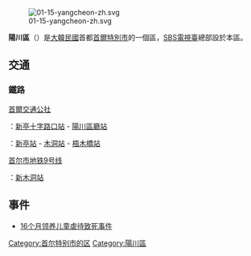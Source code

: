 {{Infobox settlement
| name                    = 陽川區
| settlement_type         = [[韩国行政区划|自治區]]
| translit_lang1          = [[韓語|韓語]]
| translit_lang1_type1    = [[諺文|諺文]]
| translit_lang1_info1    = 양천구
| translit_lang1_type2    = [[朝鮮漢字|漢字]]
| translit_lang1_info2    = 陽川區
| translit_lang1_type3    = {{nowrap|[[文化观光部2000年式|文化观光部2000年式]]}}
| translit_lang1_info3    = Yangcheon-gu
| translit_lang1_type4    = {{nowrap|[[馬科恩-賴肖爾表記法|馬科恩-賴肖爾表記法]]}}
| translit_lang1_info4    = Yangch'ŏn-gu
| image_skyline           = Yangcheon-gu Office.jpg
| image_caption           = 陽川區廳
| image_flag              = Flag of Yangcheon, Seoul.svg
| image_seal              = 
| image_map               = Seoul Yangcheon-gu.svg
| map_caption             = 陽川區在首爾特別市的位置
| subdivision_type        = 國家
| subdivision_name        = {{ROK}}
| subdivision_type1       = [[朝鮮地區|地區]]
| subdivision_name1       = [[韓國首都圈|韓國首都圈]]
| subdivision_type2       = 省級行政區
| subdivision_name2       = [[首爾特別市|首爾特別市]]
| parts_type              = 行政區劃
| parts                   = 18[[行政洞|行政洞]]、3[[法定洞|法定洞]]
| area_total_km2          = 17.40
| population_total        = 485,098
| population_density_km2  = auto
| leader_title            = 區廳長
| leader_name			  = {{link-ko|金水英|김수영 (1964년)}}
| leader_party            = {{MPK}}
| leader_title1           = 國會議員
| leader_name1            = {{ubl|甲：[[黃熙_(1967年)|黃熙]]{{small|（{{MPK}}）}}|乙：[[李庸瑄|李庸瑄]]{{small|（{{MPK}}）}}}}
| blank1_name             = 區樹
| blank1_info             = [[柿_(植物)|柿子樹]]
| blank2_name             = 區花
| blank2_info             = [[向日葵|向日葵]]
| blank3_name             = 區鳥
| blank3_info             = [[環頸雉|環頸雉]]
}}
[[File:01-15-yangcheon-zh.svg|thumb]]

'''陽川區'''（{{kor|諺=양천구|漢=陽川區|羅=Yangcheon gu|f=y}}）是[[大韓民國|大韓民國]]首都[[首爾特別市|首爾特別市]]的一個區，[[SBS_(韓國)|SBS電視臺]]總部設於本區。

== 交通 ==
=== 鐵路 ===
; [[首爾交通公社|首爾交通公社]]
{{韓國都市鐵道|SM2-SI}}：[[新亭十字路口站|新亭十字路口站]] - [[陽川區廳站|陽川區廳站]]

{{韓國都市鐵道|SM5}}：[[新亭站|新亭站]] - [[木洞站|木洞站]] - [[梧木橋站|梧木橋站]]
; [[首尔市地铁9号线|首尔市地铁9号线]]
{{韓國都市鐵道|SM9}}：[[新木洞站|新木洞站]]

== 事件 ==
* [[16个月领养儿童虐待致死事件|16个月领养儿童虐待致死事件]]

{{首爾特別市行政區劃}}
{{korea-stub}}
{{DEFAULTSORT:Yangcheon-gu}}
[[Category:首尔特别市的区|Category:首尔特别市的区]]
[[Category:陽川區|Category:陽川區]]